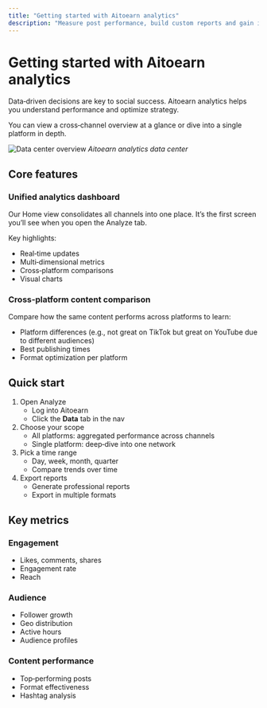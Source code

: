 ```yaml
---
title: "Getting started with Aitoearn analytics"
description: "Measure post performance, build custom reports and gain insights."
---
```


# Getting started with Aitoearn analytics

Data‑driven decisions are key to social success. Aitoearn analytics helps you understand performance and optimize strategy.

You can view a cross‑channel overview at a glance or dive into a single platform in depth.

![Data center overview](../../../photo/data_center.png)
*Aitoearn analytics data center*

## Core features

### Unified analytics dashboard
Our Home view consolidates all channels into one place. It’s the first screen you’ll see when you open the Analyze tab.

Key highlights:
- Real‑time updates
- Multi‑dimensional metrics
- Cross‑platform comparisons
- Visual charts

### Cross‑platform content comparison
Compare how the same content performs across platforms to learn:
- Platform differences (e.g., not great on TikTok but great on YouTube due to different audiences)
- Best publishing times
- Format optimization per platform

## Quick start
1. Open Analyze
   - Log into Aitoearn
   - Click the **Data** tab in the nav
2. Choose your scope
   - All platforms: aggregated performance across channels
   - Single platform: deep‑dive into one network
3. Pick a time range
   - Day, week, month, quarter
   - Compare trends over time
4. Export reports
   - Generate professional reports
   - Export in multiple formats

## Key metrics

### Engagement
- Likes, comments, shares
- Engagement rate
- Reach

### Audience
- Follower growth
- Geo distribution
- Active hours
- Audience profiles

### Content performance
- Top‑performing posts
- Format effectiveness
- Hashtag analysis
